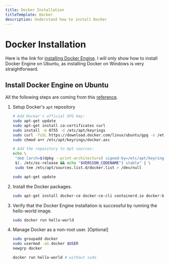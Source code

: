 ```yaml
---
title: Docker Installation
titleTemplate: Docker
description: Understand how to install Docker
---
```


# Docker Installation

Here is the link for [installing Docker Engine](https://docs.docker.com/engine/install/). I will only show how to install Docker Engine on Ubuntu, as installing Docker on Windows is very straightforward.

## Install Docker Engine on Ubuntu

All the following steps are coming from this [reference](https://docs.docker.com/engine/install/ubuntu/#install-using-the-repository).

1. Setup Docker's `apt` repository

   ```bash
   # Add Docker's official GPG key:
   sudo apt-get update
   sudo apt-get install ca-certificates curl
   sudo install -m 0755 -d /etc/apt/keyrings
   sudo curl -fsSL https://download.docker.com/linux/ubuntu/gpg -o /etc/apt/keyrings/docker.asc
   sudo chmod a+r /etc/apt/keyrings/docker.asc

   # Add the repository to Apt sources:
   echo \
    "deb [arch=$(dpkg --print-architecture) signed-by=/etc/apt/keyrings/docker.asc] https://download.docker.com/linux/ubuntu \
    $(. /etc/os-release && echo "$VERSION_CODENAME") stable" | \
    sudo tee /etc/apt/sources.list.d/docker.list > /dev/null

   sudo apt-get update
   ```

2. Install the Docker packages.

   ```bash
   sudo apt-get install docker-ce docker-ce-cli containerd.io docker-buildx-plugin docker-compose-plugin
   ```

3. Verify that the Docker Engine installation is successful by running the hello-world image.

   ```bash
   sudo docker run hello-world
   ```

4. Manage Docker as a non-root user. [Optional]

   ```bash
   sudo groupadd docker
   sudo usermod -aG docker $USER
   newgrp docker

   docker run hello-world # without sudo
   ```
